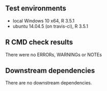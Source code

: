 
## Test environments
* local Windows 10 x64, R 3.5.1
* ubuntu 14.04.5 (on travis-ci), R 3.5.1

## R CMD check results
There were no ERRORs, WARNINGs or NOTEs

## Downstream dependencies
There are no downstream dependencies.
